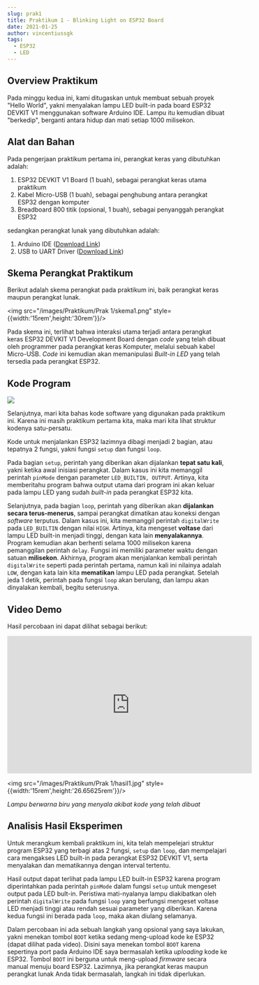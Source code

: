 ```yaml
---
slug: prak1
title: Praktikum 1 - Blinking Light on ESP32 Board
date: 2021-01-25
author: vincentiussgk
tags:
  - ESP32
  - LED
---
```


## Overview Praktikum

Pada minggu kedua ini, kami ditugaskan untuk membuat sebuah proyek "Hello World", yakni menyalakan lampu LED built-in pada board ESP32 DEVKIT V1 menggunakan software
Arduino IDE. Lampu itu kemudian dibuat "berkedip", berganti antara hidup dan mati setiap 1000 milisekon. 

## Alat dan Bahan

Pada pengerjaan praktikum pertama ini, perangkat keras yang dibutuhkan adalah:

1. ESP32 DEVKIT V1 Board (1 buah), sebagai perangkat keras utama praktikum
2. Kabel Micro-USB (1 buah), sebagai penghubung antara perangkat ESP32 dengan komputer
3. Breadboard 800 titik (opsional, 1 buah), sebagai penyanggah perangkat ESP32

sedangkan perangkat lunak yang dibutuhkan adalah:

1. Arduino IDE ([Download Link](https://www.arduino.cc/en/software))
2. USB to UART Driver ([Download Link](https://www.silabs.com/developers/usb-to-uart-bridge-vcp-drivers))

## Skema Perangkat Praktikum

Berikut adalah skema perangkat pada praktikum ini, baik perangkat keras maupun perangkat lunak.

<img src="/images/Praktikum/Prak 1/skema1.png" style={{width:'15rem',height:'30rem'}}/>

Pada skema ini, terlihat bahwa interaksi utama terjadi antara perangkat keras ESP32 DEVKIT V1 Development Board dengan *code* yang telah 
dibuat oleh programmer pada perangkat keras Komputer, melalui sebuah kabel Micro-USB. *Code* ini kemudian akan memanipulasi 
*Built-in LED* yang telah tersedia pada perangkat ESP32.

## Kode Program

<img src="/images/Praktikum/Prak 1/Code_1.PNG"/>

Selanjutnya, mari kita bahas kode software yang digunakan pada praktikum ini. 
Karena ini masih praktikum pertama kita, maka mari kita lihat struktur kodenya satu-persatu.

Kode untuk menjalankan ESP32 lazimnya dibagi menjadi 2 bagian, atau tepatnya 2 fungsi, yakni fungsi ``setup`` dan fungsi ``loop``.

Pada bagian ``setup``, perintah yang diberikan akan dijalankan **tepat satu kali**, yakni ketika awal inisiasi perangkat. Dalam kasus ini
kita memanggil perintah ``pinMode`` dengan parameter ``LED_BUILTIN, OUTPUT``. Artinya, kita memberitahu program bahwa output utama dari program ini
akan keluar pada lampu LED yang sudah *built-in* pada perangkat ESP32 kita.

Selanjutnya, pada bagian ``loop``, perintah yang diberikan akan **dijalankan secara terus-menerus**, sampai perangkat dimatikan atau koneksi dengan *software* terputus.
Dalam kasus ini, kita memanggil perintah ``digitalWrite`` pada ``LED_BUILTIN`` dengan nilai ``HIGH``. Artinya, kita mengeset **voltase** dari lampu
LED built-in menjadi tinggi, dengan kata lain **menyalakannya**. Program kemudian akan berhenti selama 1000 milisekon karena pemanggilan perintah ``delay``.
Fungsi ini memiliki parameter waktu dengan satuan **milisekon**. Akhirnya, program akan menjalankan kembali perintah ``digitalWrite`` seperti pada 
perintah pertama, namun kali ini nilainya adalah ``LOW``, dengan kata lain kita **mematikan** lampu LED pada perangkat. Setelah jeda 1 detik, perintah pada
fungsi ``loop`` akan berulang, dan lampu akan dinyalakan kembali, begitu seterusnya.

## Video Demo

Hasil percobaan ini dapat dilihat sebagai berikut:

<iframe width="560" height="315" src="https://www.youtube.com/embed/gsftULYAgGw" frameborder="0" allow="accelerometer; autoplay; clipboard-write; encrypted-media; gyroscope; picture-in-picture" allowfullscreen></iframe>

<img src="/images/Praktikum/Prak 1/hasil1.jpg" style={{width:'15rem',height:'26.65625rem'}}/>

*Lampu berwarna biru yang menyala akibat kode yang telah dibuat*

## Analisis Hasil Eksperimen

Untuk merangkum kembali praktikum ini, kita telah mempelejari struktur program ESP32 yang terbagi atas 2 fungsi, ``setup`` dan ``loop``, dan mempelajari
cara mengakses LED built-in pada perangkat ESP32 DEVKIT V1, serta menyalakan dan mematikannya dengan interval tertentu. 

Hasil output dapat terlihat pada lampu LED built-in ESP32 karena program diperintahkan pada perintah ``pinMode`` dalam fungsi ``setup`` 
untuk mengeset output pada LED bult-in. Peristiwa mati-nyalanya lampu diakibatkan oleh perintah ``digitalWrite`` pada fungsi ``loop`` 
yang berfungsi mengeset voltase LED menjadi tinggi atau rendah sesuai parameter yang diberikan. Karena kedua fungsi ini berada pada ``loop``,
 maka akan diulang selamanya.

Dalam percobaan ini ada sebuah langkah yang opsional yang saya lakukan, yakni menekan tombol ``BOOT`` ketika sedang meng-upload kode ke ESP32 (dapat dilihat pada
video). Disini saya menekan tombol ``BOOT`` karena sepertinya port pada Arduino IDE saya bermasalah ketika *uploading* kode ke ESP32. 
Tombol ``BOOT`` ini berguna untuk meng-upload *firmware* secara manual menuju board ESP32. Lazimnya, jika perangkat keras maupun 
perangkat lunak Anda tidak bermasalah, langkah ini tidak diperlukan.